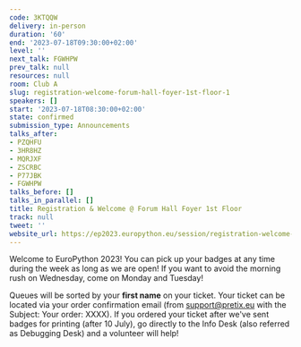 ```yaml
---
code: 3KTQQW
delivery: in-person
duration: '60'
end: '2023-07-18T09:30:00+02:00'
level: ''
next_talk: FGWHPW
prev_talk: null
resources: null
room: Club A
slug: registration-welcome-forum-hall-foyer-1st-floor-1
speakers: []
start: '2023-07-18T08:30:00+02:00'
state: confirmed
submission_type: Announcements
talks_after:
- PZQHFU
- 3HR8HZ
- MQRJXF
- ZSCRBC
- P77JBK
- FGWHPW
talks_before: []
talks_in_parallel: []
title: Registration & Welcome @ Forum Hall Foyer 1st Floor
track: null
tweet: ''
website_url: https://ep2023.europython.eu/session/registration-welcome-forum-hall-foyer-1st-floor-1
---
```


Welcome to EuroPython 2023! You can pick up your badges at any time during the week as long as we are open! If you want to avoid the morning rush on Wednesday, come on Monday and Tuesday!

Queues will be sorted by your **first name** on your ticket. Your ticket can be located via your order confirmation email (from support@pretix.eu with the Subject: Your order: XXXX). If you ordered your ticket after we've sent badges for printing (after 10 July), go directly to the Info Desk (also referred as Debugging Desk) and a volunteer will help!